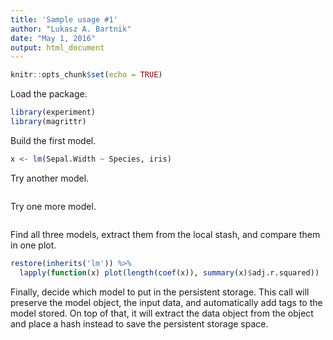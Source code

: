 ```yaml
---
title: 'Sample usage #1'
author: "Lukasz A. Bartnik"
date: "May 1, 2016"
output: html_document
---
```


```r
knitr::opts_chunk$set(echo = TRUE)
```


Load the package.

```r
library(experiment)
library(magrittr)
```

Build the first model.

```r
x <- lm(Sepal.Width ~ Species, iris)
```


Try another model.

```r
```

Try one more model.

```r
```


Find all three models, extract them from the local stash, and compare
them in one plot.

```r
restore(inherits('lm')) %>%
  lapply(function(x) plot(length(coef(x)), summary(x)$adj.r.squared))
```


Finally, decide which model to put in the persistent storage.
This call will preserve the model object, the input data, and
automatically add tags to the model stored. On top of that, it
will extract the data object from the \code{lm} object and place
a hash instead to save the persistent storage space.

```r
```

